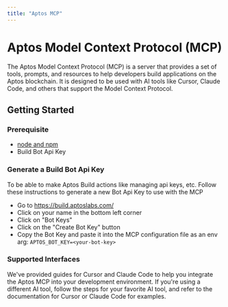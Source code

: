 ```yaml
---
title: "Aptos MCP"
---
```



# Aptos Model Context Protocol (MCP)

The Aptos Model Context Protocol (MCP) is a server that provides a set of tools, prompts, and resources to help
developers build applications on the Aptos blockchain. It is designed to be used with AI tools like Cursor, Claude Code,
and others that support the Model Context Protocol.

## Getting Started

### Prerequisite

- [node and npm](https://nodejs.org/en)
- Build Bot Api Key

### Generate a Build Bot Api Key

To be able to make Aptos Build actions like managing api keys, etc. Follow these instructions to generate a new Bot Api Key to use with the MCP

- Go to https://build.aptoslabs.com/
- Click on your name in the bottom left corner
- Click on "Bot Keys"
- Click on the "Create Bot Key" button
- Copy the Bot Key and paste it into the MCP configuration file as an env arg: `APTOS_BOT_KEY=<your-bot-key>`

### Supported Interfaces

We've provided guides for Cursor and Claude Code to help you integrate the Aptos MCP into your development environment.
If you're using a different AI tool, follow the steps for your favorite AI tool, and refer to the documentation for
Cursor or Claude Code for examples.

<CardGrid>
  <LinkCard href="aptos-mcp/claude" title="Claude Code" description="Set up for Claude Code" />

  <LinkCard href="aptos-mcp/cursor" title="Cursor" description="Set up for Cursor" />
</CardGrid>
